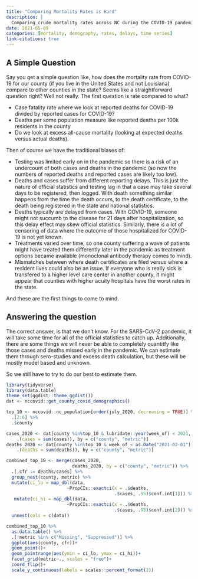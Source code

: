 ```yaml
---
title: "Comparing Mortality Rates is Hard"
description: |
  Comparing crude mortality rates across NC during the COVID-19 pandemic shows differences, but fails to capture the nuance of potential sources of bias.
date: 2021-05-09
categories: [mortality, demography, rates, delays, time series]
link-citations: true
---
```



## A Simple Question

Say you get a simple question like, how does the mortality rate from COVID-19  for our county (if you live in the United States and not Louisiana) compare to other counties in the state?
Seems like a straightforward question right?
Well not really.
The first question is rate compared to what?

* Case fatality rate where we look at reported deaths for COVID-19 divided by reported cases for COVID-19?
* Deaths per some population measure like reported deaths per 100k residents in the county
* Do we look at excess all-cause mortality (looking at expected deaths versus actual deaths).

Then of course we have the traditional biases of:

* Testing was limited early on in the pandemic so there is a risk of an undercount of both cases and deaths in the pandemic (so now the numbers of reported deaths and reported cases are likely too low).
* Deaths and cases suffer from different reporting delays. This is just the nature of official statistics and testing lag in that a case may take several days to be registered, then logged. With death something similar happens from the time the death occurs, to the death certificate, to the death being registered in the state and national statistics.
* Deaths typically are delayed from cases. With COVID-19, someone might not succumb to the disease for 21 days after hospitalization, so this delay effect may skew official statistics. Similarly, there is a lot of censoring of data where the outcome of those hospitalized for COVID-19 is not yet known.
* Treatments varied over time, so one county suffering a wave of patients might have treated them differently later in the pandemic as treatment options became available (monoclonal antibody therapy comes to mind).
* Mismatches between where death certificates are filed versus where a resident lives could also be an issue. If everyone who is really sick is transfered to a higher level care center in another county, it might appear that counties with higher acuity hospitals have the worst rates in the state.

And these are the first things to come to mind.

## Answering the question

The correct answer, is that we don't know.
For the SARS-CoV-2 pandemic, it will take some time for all of the official statistics to catch up.
Additionally, there are some things we will never be able to completely quantitfy like those cases and deaths missed early in the pandemic.
We can estimate them through sero-studies and excess death calculation, but these will be mostly model based and unknown.

So we still have to try to do our best to estimate them.

```r
library(tidyverse)
library(data.table)
theme_set(ggdist::theme_ggdist())
dat <- nccovid::get_county_covid_demographics()

top_10 <- nccovid::nc_population[order(july_2020, decreasing = TRUE)] %>% 
  .[2:6] %>% 
  .$county

cases_2020 <- dat[county %in%top_10 & lubridate::year(week_of) < 2021, 
    .(cases = sum(cases)), by = c("county", "metric")]
deaths_2020 <- dat[county %in%top_10 & week_of < as.Date("2021-02-01"), 
    .(deaths = sum(deaths)), by = c("county", "metric")]

combined_top_10 <- merge(cases_2020,
                         deaths_2020, by = c("county", "metric")) %>% 
  .[,cfr := deaths/cases] %>% 
  group_nest(county, metric) %>% 
  mutate(ci_lo = map_dbl(data,
                       ~PropCIs::exactci(x = .$deaths, 
                                         .$cases, .95)$conf.int[1])) %>% 
   mutate(ci_hi = map_dbl(data,
                       ~PropCIs::exactci(x = .$deaths, 
                                         .$cases, .95)$conf.int[2])) %>% 
  unnest(cols = c(data))

```

```r
combined_top_10 %>% 
  as.data.table() %>% 
  .[!metric %in% c("Missing", "Suppressed")] %>% 
  ggplot(aes(county, cfr))+
  geom_point()+
  geom_pointrange(aes(ymin = ci_lo, ymax = ci_hi))+
  facet_grid(metric~., scales = "free")+
  coord_flip()+
  scale_y_continuous(labels = scales::percent_format(2))
```

